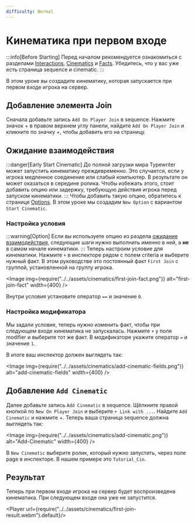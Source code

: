 ```yaml
---
difficulty: Normal
---
```



# Кинематика при первом входе

:::info[Before Starting]
Перед началом рекомендуется ознакомиться с разделами [Interactions](../01-interactions/index.mdx), [Cinematics](./index.mdx) и [Facts](../03-facts/index.mdx). Убедитесь, что у вас уже есть страница sequence и cinematic.
:::

В этом уроке вы создадите кинематику, которая запускается при первом входе игрока на сервер.

## Добавление элемента Join
Сначала добавьте запись `Add On Player Join` в sequence. Нажмите значок + в правом верхнем углу панели, найдите `Add On Player Join` и кликните по значку +, чтобы добавить его на страницу.

<EntrySearch entryName='on_player_join'/>

## Ожидание взаимодействия
:::danger[Early Start Cinematic]
До полной загрузки мира Typewriter может запустить кинематику преждевременно. Это случается, если у игрока медленное соединение или слабый компьютер. В результате он может оказаться в середине ролика. Чтобы избежать этого, стоит добавить опцию или задержку, требующую действия игрока перед запуском кинематики.
:::
Чтобы добавить такую опцию, обратитесь к странице [Options](../01-interactions/01-options.mdx). В этом уроке мы создадим `New Option` с вариантом `Start Cinematic`.

### Настройка условия
:::warning[Option]
Если вы используете опцию из раздела [ожидание взаимодействия](#waiting-for-interaction), следующие шаги нужно выполнить именно в ней, а **не** в самом начале кинематики.
:::
Теперь настроим условие для кинематики. Нажмите `+` в инспекторе рядом с полем criteria и выберите нужный факт. В этом руководстве это постоянный факт `First Join` с группой, установленной на группу игрока.

<Image img={require("../../assets/cinematics/first-join-fact.png")} alt="first-join-fact" width={400} />

Внутри условия установите оператор `==` и значение `0`.

### Настройка модификатора
Мы задали условие, теперь нужно изменить факт, чтобы при следующем входе кинематика не запускалась. Нажмите `+` у поля modifier и выберите тот же факт. В модификаторе укажите оператор `=` и значение `1`.

В итоге ваш инспектор должен выглядеть так:

<Image img={require("../../assets/cinematics/add-cinematic-fields.png")} alt="add-cinematic-fields" width={400} />

## Добавление `Add Cinematic`
Далее добавьте запись `Add Cinematic` в sequence. Щёлкните правой кнопкой по `New On Player Join` и выберите `+ Link with ...`. Найдите `Add Cinematic` и нажмите +. Теперь ваша страница sequence должна выглядеть так:

<Image img={require("../../assets/cinematics/add-cinematic.png")} alt="Add-Cinematic" width={400} />

В `New Cinematic` выберите ролик, который нужно запустить, через поле page в инспекторе. В нашем примере это `Tutorial_Cin`.

## Результат
Теперь при первом входе игрока на сервер будет воспроизведена кинематика. При следующем входе она уже не запустится.

<Player url={require("../../assets/cinematics/first-join-result.webm").default}/>
